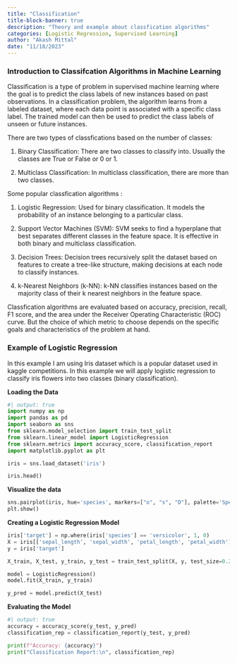```yaml
---
title: "Classification"
title-block-banner: true
description: "Theory and example about classfication algorithms"
categories: [Logistic Regression, Supervised Learning] 
author: "Akash Mittal"
date: "11/18/2023"
---
```


### Introduction to Classifcation Algorithms in Machine Learning

Classification is a type of problem in supervised machine learning where the goal is to predict the class labels of new instances based on past observations. In a classification problem, the algorithm learns from a labeled dataset, where each data point is associated with a specific class label. The trained model can then be used to predict the class labels of unseen or future instances.

There are two types of classfications based on the number of classes:

1. Binary Classification: There are two classes to classify into. Usually the classes are True or False or 0 or 1.

2. Multiclass Classification: In multiclass classification, there are more than two classes.

Some popular classfication algorithms :

1. Logistic Regression: Used for binary classification. It models the probability of an instance belonging to a particular class.

2. Support Vector Machines (SVM): SVM seeks to find a hyperplane that best separates different classes in the feature space. It is effective in both binary and multiclass classification.

3. Decision Trees: Decision trees recursively split the dataset based on features to create a tree-like structure, making decisions at each node to classify instances.

4. k-Nearest Neighbors (k-NN): k-NN classifies instances based on the majority class of their k nearest neighbors in the feature space.

Classfication algorithms are evaluated based on accuracy, precision, recall, F1 score, and the area under the Receiver Operating Characteristic (ROC) curve. But the choice of which metric to choose depends on the specific goals and characteristics of the problem at hand.

### Example of Logistic Regression

In this example I am using Iris dataset which is a popular dataset used in kaggle competitions. In this example we will apply logistic regression to classify iris flowers into two classes (binary classification).

**Loading the Data**

```python
#| output: true
import numpy as np
import pandas as pd
import seaborn as sns
from sklearn.model_selection import train_test_split
from sklearn.linear_model import LogisticRegression
from sklearn.metrics import accuracy_score, classification_report
import matplotlib.pyplot as plt

iris = sns.load_dataset('iris')

iris.head()
```

**Visualize the data**
```python
sns.pairplot(iris, hue='species', markers=["o", "s", "D"], palette='Spectral')
plt.show()
```


**Creating a Logistic Regression Model**
```python
iris['target'] = np.where(iris['species'] == 'versicolor', 1, 0)
X = iris[['sepal_length', 'sepal_width', 'petal_length', 'petal_width']]
y = iris['target']

X_train, X_test, y_train, y_test = train_test_split(X, y, test_size=0.2, random_state=42)

model = LogisticRegression()
model.fit(X_train, y_train)

y_pred = model.predict(X_test)
```


**Evaluating the Model**
```python
#| output: true
accuracy = accuracy_score(y_test, y_pred)
classification_rep = classification_report(y_test, y_pred)

print(f"Accuracy: {accuracy}")
print("Classification Report:\n", classification_rep)
```
